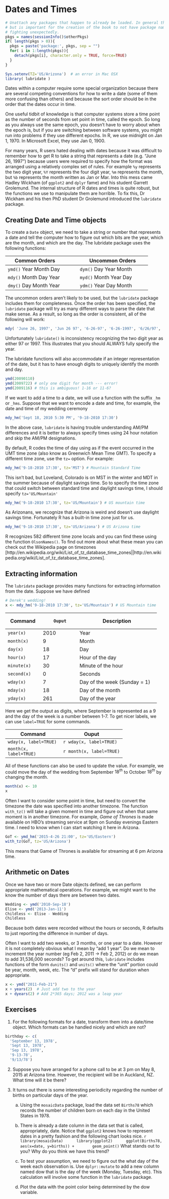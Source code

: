 # Dates and Times

```r
# Unattach any packages that happen to already be loaded. In general this is unecessary
# but is important for the creation of the book to not have package namespaces
# fighting unexpectedly.
pkgs = names(sessionInfo()$otherPkgs)
if( length(pkgs > 0)){
  pkgs = paste('package:', pkgs, sep = "")
  for( i in 1:length(pkgs)){
    detach(pkgs[i], character.only = TRUE, force=TRUE)
  }
}
```

```r
Sys.setenv(TZ='US/Arizona')  # an error in Mac OSX
library( lubridate )
```

Dates within a computer require some special organization because there are several competing conventions for how to write a date (some of them more confusing than others) and because the sort order should be in the order that the dates occur in time.

One useful tidbit of knowledge is that computer systems store a time point as the number of seconds from set point in time, called the epoch. So long as you always use the same epoch, you doesn't have to worry about when the epoch is, but if you are switching between software systems, you might run into problems if they use different epochs. In R, we use midnight on Jan 1, 1970. In Microsoft Excel, they use Jan 0, 1900. 

For many years, R users hated dealing with dates because it was difficult to remember how to get R to take a string that represents a date (e.g. “June 26, 1997”) because users were required to specify how the format was arranged using a relatively complex set of rules. For example `%y` represents the two digit year, `%Y` represents the four digit year, `%m` represents the month, but `%b` represents the month written as Jan or Mar. Into this mess came Hadley Wickham (of `ggplot2` and `dplyr` fame) and his student Garrett Grolemund. The internal structure of R dates and times is quite robust, but the functions we use to manipulate them are horrible. To fix this, Dr Wickham and his then PhD student Dr Grolemund introduced the `lubridate` package.

## Creating Date and Time objects

To create a `Date` object, we need to take a string or number that represents a date and tell the computer how to figure out which bits are the year, which are the month, and which are the day. The lubridate package uses the following functions:

+--------------------------+-----+-------------------------------+
|   Common Orders          |     |    Uncommon Orders            |
+==========================+=====+===============================+
| `ymd()`  Year Month Day  |     |  `dym()`  Day Year Month      |
+--------------------------+-----+-------------------------------+
| `mdy()`  Month Day Year  |     |  `myd()`  Month Year Day      |
+--------------------------+-----+-------------------------------+
| `dmy()`  Day Month Year  |     |  `ydm()`  Year Day Month      |
+--------------------------+-----+-------------------------------+

The uncommon orders aren't likely to be used, but the `lubridate` package includes them for completeness. Once the order has been specified, the `lubridate` package will try as many different ways to parse the date that make sense. As a result, so long as the order is consistent, all of the following will work:
```r
mdy( 'June 26, 1997', 'Jun 26 97', '6-26-97', '6-26-1997', '6/26/97', '6-26/97' )
```

Unfortunately `lubridate()` is inconsistency recognizing the two digit year as either 97 or 1997. This illustrates that you should ALWAYS fully specify the year.

The lubridate functions will also accommodate if an integer representation of the date, but it has to have enough digits to uniquely identify the month and day.

```r
ymd(20090110)
ymd(2009722) # only one digit for month --- error!
ymd(2009116) # this is ambiguous! 1-16 or 11-6?
```

If we want to add a time to a date, we will use a function with the suffix `_hm` or `_hms`. Suppose that we want to encode a date and time, for example, the date and time of my wedding ceremony
```r
mdy_hm('Sept 18, 2010 5:30 PM', '9-18-2010 17:30')
```

In the above case, `lubridate` is having trouble understanding AM/PM differences and it is better to always specify times using 24 hour notation and skip the AM/PM designations.

By default, R codes the time of day using as if the event occurred in the UMT time zone (also know as Greenwich Mean Time GMT). To specify a different time zone, use the `tz=` option. For example:

```r
mdy_hm('9-18-2010 17:30', tz='MST') # Mountain Standard Time
```

This isn't bad, but Loveland, Colorado is on MST in the winter and MDT in the summer because of daylight savings time. So to specify the time zone that could switch between standard time and daylight savings time, I should specify `tz='US/Mountain'`
```r
mdy_hm('9-18-2010 17:30', tz='US/Mountain') # US mountain time
```


As Arizonans, we recognize that Arizona is weird and doesn't use daylight savings time. Fortunately R has a built-in time zone just for us.

```r
mdy_hm('9-18-2010 17:30', tz='US/Arizona') # US Arizona time
```

R recognizes 582 different time zone locals and you can find these using the function `OlsonNames()`. To find out more about what these mean you can check out the Wikipedia page on timezones [http://en.wikipedia.org/wiki/List_of_tz_database_time_zones||http://en.wikipedia.org/wiki/List_of_tz_database_time_zones].

## Extracting information

The `lubridate` package provides many functions for extracting information from the date. Suppose we have defined
```r
# Derek's wedding!
x <- mdy_hm('9-18-2010 17:30', tz='US/Mountain') # US Mountain time
```

+---------------+----------------+-----------------------------------+
|    Command    |      Ouput     | Description                       |
+===============+================+===================================+
| `year(x)`     | 2010           |  Year                             |
+---------------+----------------+-----------------------------------+
| `month(x)`    | 9              |  Month                            |
+---------------+----------------+-----------------------------------+
| `day(x)`      | 18             |  Day                              |
+---------------+----------------+-----------------------------------+
| `hour(x)`     | 17             |  Hour of the day                  |
+---------------+----------------+-----------------------------------+
| `minute(x)`   | 30             |  Minute of the hour               |
+---------------+----------------+-----------------------------------+
| `second(x)`   | 0              |  Seconds                          |
+---------------+----------------+-----------------------------------+
| `wday(x)`     | 7              |  Day of the week (Sunday = 1)     |
+---------------+----------------+-----------------------------------+
| `mday(x)`     | 18             |  Day of the month                 |
+---------------+----------------+-----------------------------------+
| `yday(x)`     | 261            |  Day of the year                  |
+---------------+----------------+-----------------------------------+

Here we get the output as digits, where September is represented as a 9 and the day of the week is a number between 1-7. To get nicer labels, we can use `label=TRUE` for some commands. 

+------------------------+---------------------------+
|   Command              | Ouput                     | 
+========================+===========================+
| `wday(x, label=TRUE)`  | `r wday(x, label=TRUE)`   |
+------------------------+---------------------------+
| `month(x, label=TRUE)` | `r month(x, label=TRUE)`  |
+------------------------+---------------------------+


All of these functions can also be used to update the value. For example, we could move the day of the wedding from September $18^{th}$ to October $18^{th}$ by changing the month.

```r
month(x) <- 10
x
```

Often I want to consider some point in time, but need to convert the timezone the date was specified into another timezone. The function `with_tz()` will take a given moment in time and figure out when that same moment is in another timezone. For example, *Game of Thrones* is made available on HBO's streaming service at 9pm on Sunday evenings Eastern time. I need to know when I can start watching it here in Arizona.

```r
GoT <- ymd_hm('2015-4-26 21:00', tz='US/Eastern')
with_tz(GoT, tz='US/Arizona')
```

This means that Game of Thrones is available for streaming at 6 pm Arizona time.

## Arithmetic on Dates

Once we have two or more Date objects defined, we can perform appropriate mathematical operations. For example, we might want to the know the number of days there are between two dates.

```r
Wedding <- ymd('2010-Sep-18')
Elise <- ymd('2013-Jan-11')
Childless <- Elise - Wedding
Childless
```

Because both dates were recorded without the hours or seconds, R defaults to just reporting the difference in number of days. 

Often I want to add two weeks, or 3 months, or one year to a date. However it is not completely obvious what I mean by “add 1 year”. Do we mean to increment the year number (eg Feb 2, 2011 -> Feb 2, 2012) or do we mean to add 31,536,000 seconds? To get around this, `lubridate` includes functions of the form `dunits()` and `units()` where the “unit” portion could be year, month, week, etc. The “d” prefix will stand for duration when appropriate.

```r
x <- ymd("2011-Feb-21")
x + years(2)  # Just add two to the year
x + dyears(2) # Add 2*365 days; 2012 was a leap year
```


## Exercises

1. For the following formats for a date, transform them into a date/time object. Which formats can be handled nicely and which are not?
```r
birthday <- c(
  'September 13, 1978',
  'Sept 13, 1978',
  'Sep 13, 1978',
  '9-13-78',
  '9/13/78')
```

2. Suppose you have arranged for a phone call to be at 3 pm on May 8, 2015 at Arizona time. However, the recipient will be in Auckland, NZ. What time will it be there? 

3. It turns out there is some interesting periodicity regarding the number of births on particular days of the year.

    a. Using the `mosaicData` package, load the data set `Births78` which records the number of children born on each day in the United States in 1978.
    
    b. There is already a date column in the data set that is called, appropriately, date. Notice that `ggplot2` knows how to represent dates in a pretty fashion and the following chart looks nice.
        ```r
        library(mosaicData)
        library(ggplot2)
        ggplot(Births78, aes(x=date, y=births)) +
          geom_point()
        ```
        What stands out to you? Why do you think we have this trend?


    c. To test your assumption, we need to figure out the what day of the week each observation is. Use `dplyr::mutate` to add a new column named dow that is the day of the week (Monday, Tuesday, etc). This calculation will involve some function in the `lubridate` package.

    d. Plot the data with the point color being determined by the dow variable.